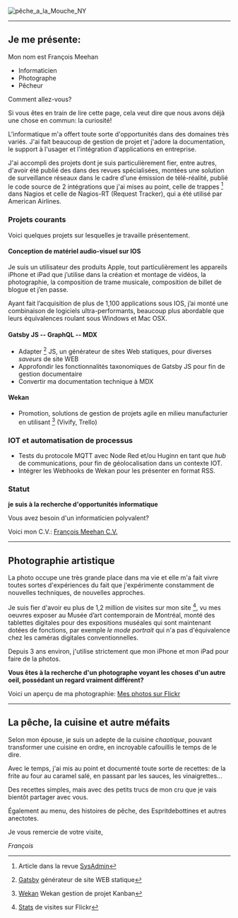 ![pêche_a_la_Mouche_NY](IMG_2404Res1000x482.JPG)

---

## Je me présente: 

Mon nom est François Meehan

- Informaticien
- Photographe
- Pêcheur 

Comment allez-vous?

Si vous êtes en train de lire cette page, cela veut dire que nous avons déjà une chose en commun: la curiosité!

L'informatique m'a offert toute sorte d'opportunités dans des domaines très variés. J'ai fait beaucoup de gestion de projet et j'adore la documentation, le support à l'usager et l'intégration d'applications en entreprise. 

J'ai accompli des projets dont je suis particulièrement fier, entre autres, d'avoir été publié des dans des revues spécialisées, montées une solution de surveillance réseaux dans le cadre d'une émission de télé-réalité, publié le code source de 2 intégrations que j'ai mises au point, celle de trappes [^SNMP] dans Nagios et celle de Nagios-RT (Request Tracker), qui a été utilisé par American Airlines.

### Projets courants

Voici quelques projets sur lesquelles je travaille présentement.

#### Conception de matériel audio-visuel sur IOS

Je suis un utilisateur des produits Apple, tout particulièrement les appareils iPhone et iPad que j’utilise dans la création et montage de vidéos, la photographie, la composition de trame musicale, composition de billet de blogue et j’en passe.

Ayant fait l’acquisition de plus de 1,100 applications sous IOS, j’ai monté une combinaison de logiciels ultra-performants, beaucoup plus abordable que leurs équivalences roulant sous Windows et Mac OSX.

#### Gatsby JS -- GraphQL -- MDX

- Adapter [^Gatsby] JS, un générateur de sites Web statiques, pour diverses _saveurs_ de site WEB
- Approfondir les fonctionnalités taxonomiques de Gatsby JS pour fin de gestion documentaire
- Convertir ma documentation technique à MDX  

#### Wekan 

- Promotion, solutions de gestion de projets agile en milieu manufacturier en utilisant [^Wekan] (Vivify, Trello)


### IOT et automatisation de processus

- Tests du protocole MQTT avec Node Red et/ou Huginn en tant que *hub* de communications, pour fin de géolocalisation dans un contexte IOT.
- Intégrer les Webhooks de Wekan pour les présenter en format RSS.

### Statut

**je suis à la recherche d'opportunités informatique**

Vous avez besoin d'un informaticien polyvalent? 

Voici mon C.V.:   <a href="https://drive.google.com/uc?id=16y-bQ1HMp3tR_oCH6I-ubaB5vdgbTKHY" target="_blank">François Meehan C.V.</a>

---

## Photographie artistique

La photo occupe une très grande place dans ma vie et elle m'a fait vivre toutes sortes d'expériences du fait que j'expérimente constamment de nouvelles techniques, de nouvelles approches. 

Je suis fier d'avoir eu plus de 1,2 million de visites sur mon site [^Flickr], vu mes oeuvres exposer au Musée d’art contemporain de Montréal, monté des tablettes digitales pour des expositions muséales qui sont maintenant dotées de fonctions, par exemple *le mode portrait* qui n'a pas d'équivalence chez les caméras digitales conventionnelles.

Depuis 3 ans environ, j'utilise strictement que mon iPhone et mon iPad pour faire de la photos. 

**Vous êtes à la recherche d'un photographe voyant les choses d'un autre oeil, possédant un regard vraiment différent?**

Voici un aperçu de ma photographie:  <a href="https://www.flickr.com/photos/12149783@N04/" target="_blank">Mes photos sur Flickr</a>


---

## La pêche, la cuisine et autre méfaits

Selon mon épouse, je suis un adepte de la cuisine _chaotique_, pouvant transformer une cuisine en ordre, en incroyable cafouillis le temps de le dire. 

Avec le temps, j'ai mis au point et documenté toute sorte de  recettes: de la frite au four au caramel salé, en passant par les sauces, les vinaigrettes...

Des recettes simples, mais avec des petits trucs de mon cru que je vais bientôt partager avec vous.  

Également au menu, des histoires de pêche, des Espritdebottines et autres anectotes.

Je vous remercie de votre visite,
 

*François*


[^SNMP]: Article dans la revue [SysAdmin](https://www.drdobbs.com/snmp-trap-handling-with-nagios/199102017)
[^Gatsby]: [Gatsby](https://www.gatsbyjs.org/) générateur de site WEB statique 
[^Wekan]: [Wekan](https://www.gatsbyjs.org/) Wekan gestion de projet Kanban
[^Flickr]: [Stats](https://www.flickr.com/photos/12149783@N04/stats) de visites sur Flickr

<AuthorBanner></AuthorBanner>